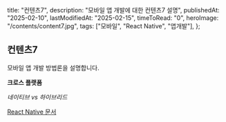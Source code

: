   title: "컨텐츠7",
  description: "모바일 앱 개발에 대한 컨텐츠7 설명",
  publishedAt: "2025-02-10",
  lastModifiedAt: "2025-02-15",
  timeToRead: "0",
  heroImage: "/contents/content7.jpg",
  tags: ["모바일", "React Native", "앱개발"],
};

## 컨텐츠7

모바일 앱 개발 방법론을 설명합니다.

**크로스 플랫폼**

_네이티브 vs 하이브리드_

[React Native 문서](https://reactnative.dev)
